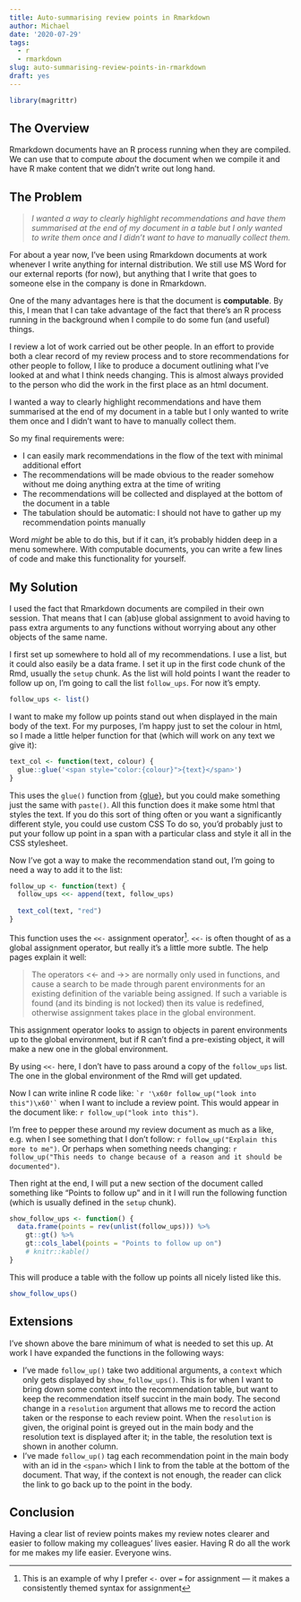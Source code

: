 ```yaml
---
title: Auto-summarising review points in Rmarkdown
author: Michael
date: '2020-07-29'
tags:
  - r
  - rmarkdown
slug: auto-summarising-review-points-in-rmarkdown
draft: yes
---
```


```r
library(magrittr)
```


## The Overview

Rmarkdown documents have an R process running when they are compiled.
We can use that to compute *about* the document when we compile it and have R make content that we didn't write out long hand.

## The Problem

> *I wanted a way to clearly highlight recommendations and have them summarised at the end of my document in a table but I only wanted to write them once and I didn't want to have to manually collect them.*

For about a year now, I've been using Rmarkdown documents at work whenever I write anything for internal distribution.
We still use MS Word for our external reports (for now), but anything that I write that goes to someone else in the company is done in Rmarkdown.

One of the many advantages here is that the document is **computable**. 
By this, I mean that I can take advantage of the fact that there's an R process running in the background when I compile to do some fun (and useful) things. 

I review a lot of work carried out be other people. 
In an effort to provide both a clear record of my review process and to store recommendations for other people to follow, I like to produce a document outlining what I've looked at and what I think needs changing.
This is almost always provided to the person who did the work in the first place as an html document.

I wanted a way to clearly highlight recommendations and have them summarised at the end of my document in a table 
but I only wanted to write them once and I didn't want to have to manually collect them.

So my final requirements were:

- I can easily mark recommendations in the flow of the text with minimal additional effort
- The recommendations will be made obvious to the reader somehow without me doing anything extra at the time of writing
- The recommendations will be collected and displayed at the bottom of the document in a table
- The tabulation should be automatic: I should not have to gather up my recommendation points manually

Word *might* be able to do this, but if it can, it's probably hidden deep in a menu somewhere. 
With computable documents, you can write a few lines of code and make this functionality for yourself.

## My Solution

I used the fact that Rmarkdown documents are compiled in their own session.
That means that I can (ab)use global assignment to avoid having to pass extra arguments to any functions without worrying about any other objects of the same name.

I first set up somewhere to hold all of my recommendations.
I use a list, but it could also easily be a data frame.
I set it up in the first code chunk of the Rmd, usually the `setup` chunk.
As the list will hold points I want the reader to follow up on, I'm going to call the list `follow_ups`.
For now it's empty.

```r
follow_ups <- list()
```

I want to make my follow up points stand out when displayed in the main body of the text.
For my purposes, I'm happy just to set the colour in html, so I made a little helper function for that (which will work on any text we give it):

```r
text_col <- function(text, colour) {
  glue::glue('<span style="color:{colour}">{text}</span>')
}
```

This uses the `glue()` function from [{glue}](https://github.com/tidyverse/glue), but you could make something just the same with `paste()`.
All this function does it make some html that styles the text. 
If you do this sort of thing often or you want a significantly different style, you could use custom CSS
To do so, you'd probably just to put your follow up point in a span with a particular class and style it all in the CSS stylesheet.

Now I've got a way to make the recommendation stand out, I'm going to need a way to add it to the list:

```r
follow_up <- function(text) {
  follow_ups <<- append(text, follow_ups)
  
  text_col(text, "red")
}
```

This function uses the `<<-` assignment operator^[This is an example of why I prefer `<-` over `=` for assignment --- it makes a consistently themed syntax for assignment].
`<<-` is often thought of as a global assignment operator, but really it's a little more subtle.
The help pages explain it well:

> The operators <<- and ->> are normally only used in functions, and cause a search to be made through parent environments for an existing definition of the variable being assigned. If such a variable is found (and its binding is not locked) then its value is redefined, otherwise assignment takes place in the global environment.

This assignment operator looks to assign to objects in parent environments up to the global environment, but if R can't find a pre-existing object, it will make a new one in the global environment.

By using `<<-` here, I don't have to pass around a copy of the `follow_ups` list.
The one in the global environment of the Rmd will get updated.

Now I can write inline R code like: `` `r '\x60r follow_up("look into this")\x60'` `` when I want to include a review point.
This would appear in the document like: `r follow_up("look into this")`.

I'm free to pepper these around my review document as much as a like, e.g. when I see something that I don't follow: `r follow_up("Explain this more to me")`.
Or perhaps when something needs changing: `r follow_up("This needs to change because of a reason and it should be documented")`.

Then right at the end, I will put a new section of the document called something like "Points to follow up" and in it I will run the following function (which is usually defined in the `setup` chunk).

```r
show_follow_ups <- function() {
  data.frame(points = rev(unlist(follow_ups))) %>% 
    gt::gt() %>%
    gt::cols_label(points = "Points to follow up on")
    # knitr::kable()
}
```

This will produce a table with the follow up points all nicely listed like this.

```r
show_follow_ups()
```

## Extensions

I've shown above the bare minimum of what is needed to set this up.
At work I have expanded the functions in the following ways:

- I've made `follow_up()` take two additional arguments, a `context` which only gets displayed by `show_follow_ups()`.
  This is for when I want to bring down some context into the recommendation table, but want to keep the recommendation itself succint in the main body.
  The second change in a `resolution` argument that allows me to record the action taken or the response to each review point.
  When the `resolution` is given, the original point is greyed out in the main body and the resolution text is displayed after it; in the table, the resolution text is shown in another column.
- I've made `follow_up()` tag each recommendation point in the main body with an id in the `<span>` which I link to from the table at the bottom of the document.
  That way, if the context is not enough, the reader can click the link to go back up to the point in the body.

## Conclusion

Having a clear list of review points makes my review notes clearer and easier to follow making my colleagues' lives easier.
Having R do all the work for me makes my life easier.
Everyone wins.


  